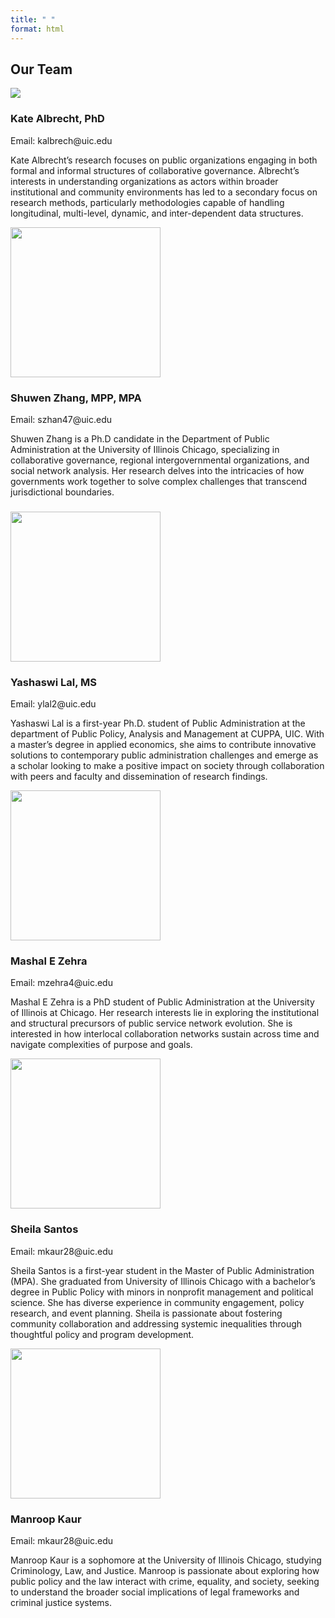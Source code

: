 ```yaml
---
title: " "
format: html
---
```


## Our Team

![](Team Bio/katealbrecht.jpg){fig-align="left"}

### **Kate Albrecht, PhD**

Email: kalbrech\@uic.edu

Kate Albrecht’s research focuses on public organizations engaging in both formal and informal structures of collaborative governance. Albrecht’s interests in understanding organizations as actors within broader institutional and community environments has led to a secondary focus on research methods, particularly methodologies capable of handling longitudinal, multi-level, dynamic, and inter-dependent data structures.

![](Team Bio/Shuwen.png){fig-align="left" width="240"}

### Shuwen Zhang, MPP, MPA

Email: szhan47\@uic.edu

Shuwen Zhang is a Ph.D candidate in the Department of Public Administration at the University of Illinois Chicago, specializing in collaborative governance, regional intergovernmental organizations, and social network analysis. Her research delves into the intricacies of how governments work together to solve complex challenges that transcend jurisdictional boundaries.

###  {width="300"}

![](Team Bio/Yashaswi.jpg){fig-align="left" width="240"}

### Yashaswi Lal, MS

Email: ylal2\@uic.edu

Yashaswi Lal is a first-year Ph.D. student of Public Administration at the department of Public Policy, Analysis and Management at CUPPA, UIC. With a master's degree in applied economics, she aims to contribute innovative solutions to contemporary public administration challenges and emerge as a scholar looking to make a positive impact on society through collaboration with peers and faculty and dissemination of research findings.

![](Team Bio/Marshal.jpg){fig-align="left" width="240"}

### Mashal E Zehra

Email: mzehra4\@uic.edu

Mashal E Zehra is a PhD student of Public Administration at the University of Illinois at Chicago. Her research interests lie in exploring the institutional and structural precursors of public service network evolution. She is interested in how interlocal collaboration networks sustain across time and navigate complexities of purpose and goals.\


![](Team Bio/Sheila.jpg){fig-align="left" width="240"}

### Sheila Santos
Email: mkaur28\@uic.edu

Sheila Santos is a first-year student in the Master of Public Administration (MPA). She graduated from University of Illinois Chicago with a bachelor’s degree in Public Policy with minors in nonprofit management and political science. She has diverse experience in community engagement, policy research, and event planning. Sheila is passionate about fostering community collaboration and addressing systemic inequalities through thoughtful policy and program development. 

![](Team Bio/Manroop.jpg){fig-align="left" width="240"}

### Manroop Kaur

Email: mkaur28\@uic.edu

Manroop Kaur is a sophomore at the University of Illinois Chicago, studying Criminology, Law, and Justice. Manroop is passionate about exploring how public policy and the law interact with crime, equality, and society, seeking to understand the broader social implications of legal frameworks and criminal justice systems.
